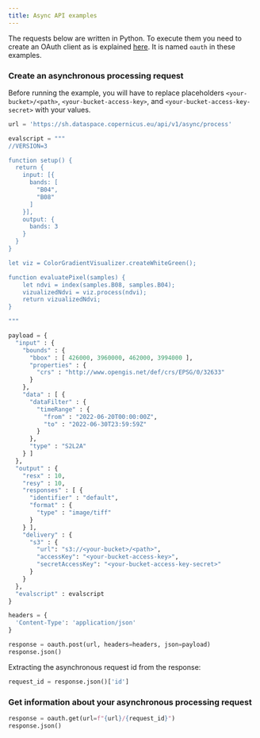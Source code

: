 ```yaml
---
title: Async API examples
---
```


The requests below are written in Python. To execute them you need to
create an OAuth client as is explained
[here](/APIs/SentinelHub/Overview/Authentication.qmd#python). It is
named `oauth` in these examples.

### Create an asynchronous processing request

Before running the example, you will have to replace placeholders
`<your-bucket>/<path>`, `<your-bucket-access-key>`, and
`<your-bucket-access-key-secret>` with your values.

``` python
url = 'https://sh.dataspace.copernicus.eu/api/v1/async/process'

evalscript = """
//VERSION=3

function setup() {
  return {
    input: [{
      bands: [
        "B04",
        "B08"
      ]
    }],
    output: {
      bands: 3
    }
  }
}

let viz = ColorGradientVisualizer.createWhiteGreen();

function evaluatePixel(samples) {
    let ndvi = index(samples.B08, samples.B04);
    vizualizedNdvi = viz.process(ndvi);
    return vizualizedNdvi;
}

"""

payload = {
  "input" : {
    "bounds" : {
      "bbox" : [ 426000, 3960000, 462000, 3994000 ],
      "properties" : {
        "crs" : "http://www.opengis.net/def/crs/EPSG/0/32633"
      }
    },
    "data" : [ {
      "dataFilter" : {
        "timeRange" : {
          "from" : "2022-06-20T00:00:00Z",
          "to" : "2022-06-30T23:59:59Z"
        }
      },
      "type" : "S2L2A"
    } ]
  },
  "output" : {
    "resx" : 10,
    "resy" : 10,
    "responses" : [ {
      "identifier" : "default",
      "format" : {
        "type" : "image/tiff"
      }
    } ],
    "delivery" : {
      "s3" : {
        "url": "s3://<your-bucket>/<path>",
        "accessKey": "<your-bucket-access-key>",
        "secretAccessKey": "<your-bucket-access-key-secret>"
      }
    }
  },
  "evalscript" : evalscript
}

headers = {
  'Content-Type': 'application/json'
}

response = oauth.post(url, headers=headers, json=payload)
response.json()
```

Extracting the asynchronous request id from the response:

``` python
request_id = response.json()['id']
```

### Get information about your asynchronous processing request

``` python
response = oauth.get(url=f"{url}/{request_id}")
response.json()
```
